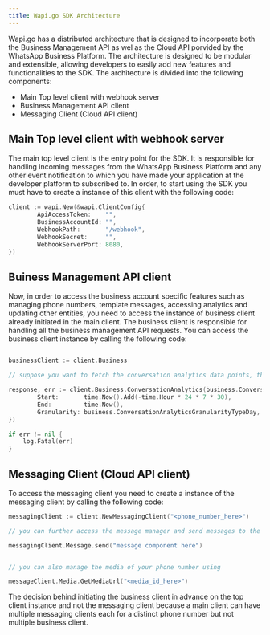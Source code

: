 ```yaml
---
title: Wapi.go SDK Architecture
---
```



Wapi.go has a distributed architecture that is designed to incorporate both the Business Management API as wel as the Cloud API porvided by the WhatsApp Business Platform. The architecture is designed to be modular and extensible, allowing developers to easily add new features and functionalities to the SDK. The architecture is divided into the following components:


- Main Top level client with webhook server
- Business Management API client
- Messaging Client (Cloud API client)





## Main Top level client with webhook server

The main top level client is the entry point for the SDK. It is responsible for handling incoming messages from the WhatsApp Business Platform and any other event notification to which you have made your application at the developer platform to subscribed to. In order, to start using the SDK you must have to create a instance of this client with the following code:

```go
client := wapi.New(&wapi.ClientConfig{
		ApiAccessToken:    "",
		BusinessAccountId: "",
		WebhookPath:       "/webhook",
		WebhookSecret:     "",
		WebhookServerPort: 8080,
})

```

## Buiness Management API client

Now, in order to access the business account specific features such as managing phone numbers, template messages, accessing analytics and updating other entities, you need to access the instance of business client already initiated in the main client. The business client is responsible for handling all the business management API requests. You can access the business client instance by calling the following code:

```go

businessClient := client.Business

// suppose you want to fetch the conversation analytics data points, then the request would look like:

response, err := client.Business.ConversationAnalytics(business.ConversationAnalyticsOptions{
		Start:       time.Now().Add(-time.Hour * 24 * 7 * 30),
		End:         time.Now(),
		Granularity: business.ConversationAnalyticsGranularityTypeDay,
})

if err != nil {
    log.Fatal(err)
}
```

## Messaging Client (Cloud API client)

To access the messaging client you need to create a instance of the messaging client by calling the following code:

```go
messagingClient := client.NewMessagingClient("<phone_number_here>")

// you can further access the message manager and send messages to the user by calling the send method availabel in the message manager instance.

messagingClient.Message.send("message component here")


// you can also manage the media of your phone number using

messageClient.Media.GetMediaUrl("<media_id_here>")

```



<Note>The decision behind  initiating the business client in advance on the top client instance and not the messaging client because a main client can have multiple messaging clients each for a distinct phone number but not multiple business client.</Note>
